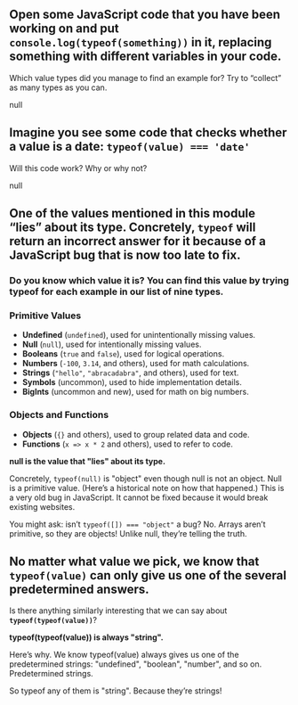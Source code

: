 
<Quiz title="JJS 02 The JavaScript Universe" id="the-javascript-universe" version="1">

<Question kind="EssayQuestion" desc="typeof">

<Prompt>

## Open some JavaScript code that you have been working on and put **`console.log(typeof(something))`** in it, replacing something with different variables in your code.

Which value types did you manage to find an example for? Try to “collect” as many types as you can.

</Prompt>

null

</Question>

<Question kind="EssayQuestion" desc="typeof date">

<Prompt>

## Imagine you see some code that checks whether a value is a date: **`typeof(value) === 'date'`**

Will this code work? Why or why not?

</Prompt>

null

</Question>

<Question kind="EssayQuestion" desc="typeof lie">

<Prompt>

## One of the values mentioned in this module “lies” about its type. Concretely, `typeof` will return an incorrect answer for it because of a JavaScript bug that is now too late to fix.

### Do you know which value it is? You can find this value by trying typeof for each example in our list of nine types.

### Primitive Values

- **Undefined** (`undefined`), used for unintentionally missing values.
- **Null** (`null`), used for intentionally missing values.
- **Booleans** (`true` and `false`), used for logical operations.
- **Numbers** (`-100`, `3.14`, and others), used for math calculations.
- **Strings** (`"hello"`, `"abracadabra"`, and others), used for text.
- **Symbols** (uncommon), used to hide implementation details.
- **BigInts** (uncommon and new), used for math on big numbers.

### Objects and Functions

- **Objects** (`{}` and others), used to group related data and code.
- **Functions** (`x => x * 2` and others), used to refer to code.

</Prompt>

<Answer>

**null is the value that "lies" about its type.**

Concretely, `typeof(null)` is "object" even though null is not an object. Null is a primitive value. (Here’s a historical note on how that happened.) This is a very old bug in JavaScript. It cannot be fixed because it would break existing websites.

You might ask: isn’t `typeof([]) === "object"` a bug? No. Arrays aren’t primitive, so they are objects! Unlike null, they’re telling the truth.

</Answer>

</Question>

<Question kind="EssayQuestion" desc="typeof typeof">

<Prompt>

## No matter what **value** we pick, we know that **`typeof(value)`** can only give us one of the several predetermined answers.

Is there anything similarly interesting that we can say about **`typeof(typeof(value))`**?

</Prompt>

<Answer>

**typeof(typeof(value)) is always "string".**

Here’s why. We know typeof(value) always gives us one of the predetermined strings: "undefined", "boolean", "number", and so on. Predetermined strings.

So typeof any of them is "string". Because they’re strings!

</Answer>

</Question>

</Quiz>
